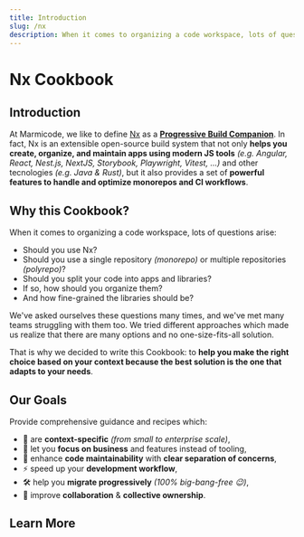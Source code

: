 ```yaml
---
title: Introduction
slug: /nx
description: When it comes to organizing a code workspace, lots of questions arise. This cookbook aims to help you make the right choice based on your context.
---
```


# Nx Cookbook

## Introduction

At Marmicode, we like to define [Nx](https://nx.dev) as a [**Progressive Build Companion**](./01-why-nx.md). In fact, Nx is an extensible open-source build system that not only **helps you create, organize, and maintain apps using modern JS tools** _(e.g. Angular, React, Nest.js, NextJS, Storybook, Playwright, Vitest, ...)_ and other tecnologies _(e.g. Java & Rust)_, but it also provides a set of **powerful features to handle and optimize monorepos and CI workflows**.

## Why this Cookbook?

When it comes to organizing a code workspace, lots of questions arise:

- Should you use Nx?
- Should you use a single repository _(monorepo)_ or multiple repositories _(polyrepo)_?
- Should you split your code into apps and libraries?
- If so, how should you organize them?
- And how fine-grained the libraries should be?

We've asked ourselves these questions many times, and we've met many teams struggling with them too. We tried different approaches which made us realize that there are many options and no one-size-fits-all solution.

That is why we decided to write this Cookbook: to **help you make the right choice based on your context because the best solution is the one that adapts to your needs**.

## Our Goals

Provide comprehensive guidance and recipes which:

- 🧭 are **context-specific** _(from small to enterprise scale)_,
- 🎯 let you **focus on business** and features instead of tooling,
- 💎 enhance **code maintainability** with **clear separation of concerns**,
- ⚡️ speed up your **development workflow**,
- 🛠️ help you **migrate progressively** _(100% big-bang-free 😉)_,
- 🤝 improve **collaboration** & **collective ownership**.

## Learn More


<DocCardList />
